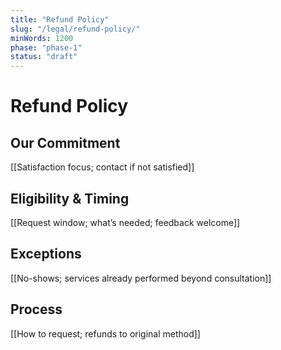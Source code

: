 ```yaml
---
title: "Refund Policy"
slug: "/legal/refund-policy/"
minWords: 1200
phase: "phase-1"
status: "draft"
---
```


# Refund Policy

## Our Commitment
[[Satisfaction focus; contact if not satisfied]]

## Eligibility & Timing
[[Request window; what’s needed; feedback welcome]]

## Exceptions
[[No-shows; services already performed beyond consultation]]

## Process
[[How to request; refunds to original method]]

